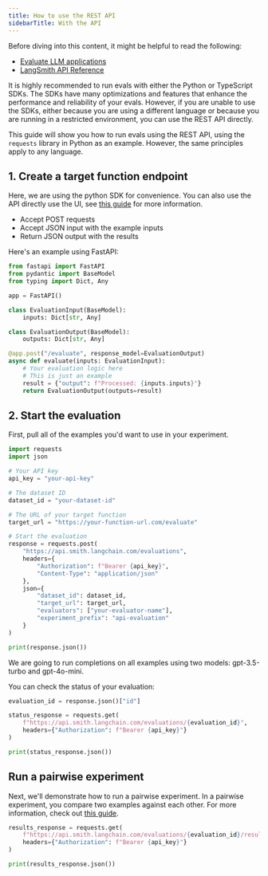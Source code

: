 ```yaml
---
title: How to use the REST API
sidebarTitle: With the API
---
```


<Check>
  Before diving into this content, it might be helpful to read the following:

  * [Evaluate LLM applications](/langsmith/evaluate-llm-application)
  * [LangSmith API Reference](https://api.smith.langchain.com/redoc)
</Check>

It is highly recommended to run evals with either the Python or TypeScript SDKs. The SDKs have many optimizations and features that enhance the performance and reliability of your evals. However, if you are unable to use the SDKs, either because you are using a different language or because you are running in a restricted environment, you can use the REST API directly.

This guide will show you how to run evals using the REST API, using the `requests` library in Python as an example. However, the same principles apply to any language.

## 1. Create a target function endpoint

Here, we are using the python SDK for convenience. You can also use the API directly use the UI, see [this guide](/langsmith/manage-datasets-in-application) for more information.

* Accept POST requests
* Accept JSON input with the example inputs
* Return JSON output with the results

Here's an example using FastAPI:

```python
from fastapi import FastAPI
from pydantic import BaseModel
from typing import Dict, Any

app = FastAPI()

class EvaluationInput(BaseModel):
    inputs: Dict[str, Any]

class EvaluationOutput(BaseModel):
    outputs: Dict[str, Any]

@app.post("/evaluate", response_model=EvaluationOutput)
async def evaluate(inputs: EvaluationInput):
    # Your evaluation logic here
    # This is just an example
    result = {"output": f"Processed: {inputs.inputs}"}
    return EvaluationOutput(outputs=result)
```

## 2. Start the evaluation

First, pull all of the examples you'd want to use in your experiment.

```python
import requests
import json

# Your API key
api_key = "your-api-key"

# The dataset ID
dataset_id = "your-dataset-id"

# The URL of your target function
target_url = "https://your-function-url.com/evaluate"

# Start the evaluation
response = requests.post(
    "https://api.smith.langchain.com/evaluations",
    headers={
        "Authorization": f"Bearer {api_key}",
        "Content-Type": "application/json"
    },
    json={
        "dataset_id": dataset_id,
        "target_url": target_url,
        "evaluators": ["your-evaluator-name"],
        "experiment_prefix": "api-evaluation"
    }
)

print(response.json())
```

We are going to run completions on all examples using two models: gpt-3.5-turbo and gpt-4o-mini.

You can check the status of your evaluation:

```python
evaluation_id = response.json()["id"]

status_response = requests.get(
    f"https://api.smith.langchain.com/evaluations/{evaluation_id}",
    headers={"Authorization": f"Bearer {api_key}"}
)

print(status_response.json())
```

## Run a pairwise experiment[​](#run-a-pairwise-experiment "Direct link to Run a pairwise experiment")

Next, we'll demonstrate how to run a pairwise experiment. In a pairwise experiment, you compare two examples against each other. For more information, check out [this guide](/langsmith/evaluate-pairwise).

```python
results_response = requests.get(
    f"https://api.smith.langchain.com/evaluations/{evaluation_id}/results",
    headers={"Authorization": f"Bearer {api_key}"}
)

print(results_response.json())
```
